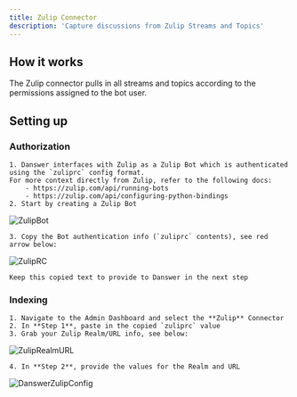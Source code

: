 ```yaml
---
title: Zulip Connector
description: 'Capture discussions from Zulip Streams and Topics'
---
```


## How it works
The Zulip connector pulls in all streams and topics according to the permissions assigned to the bot user.

## Setting up
### Authorization
    1. Danswer interfaces with Zulip as a Zulip Bot which is authenticated using the `zuliprc` config format.
    For more context directly from Zulip, refer to the following docs:
        - https://zulip.com/api/running-bots
        - https://zulip.com/api/configuring-python-bindings
    2. Start by creating a Zulip Bot

![ZulipBot](/images/connectors/zulip/ZulipBot.png)

    3. Copy the Bot authentication info (`zuliprc` contents), see red arrow below:

![ZulipRC](/images/connectors/zulip/ZulipRC.png)

    Keep this copied text to provide to Danswer in the next step

### Indexing
    1. Navigate to the Admin Dashboard and select the **Zulip** Connector
    2. In **Step 1**, paste in the copied `zuliprc` value
    3. Grab your Zulip Realm/URL info, see below:

![ZulipRealmURL](/images/connectors/zulip/ZulipRealmURL.png)

    4. In **Step 2**, provide the values for the Realm and URL

![DanswerZulipConfig](/images/connectors/zulip/DanswerZulipConfig.png)
